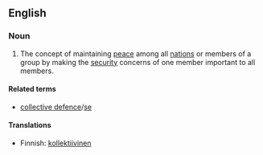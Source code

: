 {{wikipedia}}
==English==

===Noun===
{{en-noun|-}}

# The concept of maintaining [[peace]] among all [[nation]]s or members of a group by making the [[security]] concerns of one member important to all members.

====Related terms====
* [[collective defence]]/[[collective defense|se]]

====Translations====
{{top}}
* Finnish: [[kollektiivinen]] {{t+|fi|turvallisuus}}
{{mid}}
{{bottom}}